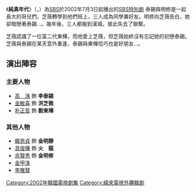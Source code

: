 {{Otheruses|subject=韓國SBS電視台2002年推出之戲劇|other=其他|純真年代}}  
{{Infobox Television
| show_name         = 純真年代
| original_name      = {{lang|ko|순수의 시대}}
| image                = [[File:Age_of_Innocence_sbs.jpg|250px]]
| caption              = 
| genre                = 
| format               = 
| creator              = 
| developer            = 
| writer               = [[李貞善|李貞善]]
| director             = [[姜信孝|姜信孝]]、[[金宗赫|金宗赫]]
| creative_director    = 
| presenter            = 
| starring             = [[高洙|高洙]]、[[金敏喜|金敏喜]]、[[朴正哲|朴正哲]]
| slogan               =  
| judges               = 
| voices               = 
| narrated             = 
| theme_song         = 
| opentheme            =  
| endtheme             = 
| composer             = 
| country              = {{KOR}}
| language             = [[韩语|韩语]]
| num_seasons          = 
| num_episodes         = 16
| list_episodes        = 
| executive_producer   = 
| producer             = 
| supervising_producer = 
| editor               = 
| location             = 
| cinematography       = 
| camera               = 
| runtime              = 
| company              = 
| distributor          = 
| channel              = [[SBS_(韓國)|SBS]]
| picture_format       = 
| audio_format         = 
| first_run            = {{KOR}}
| first_aired          = {{start date|2002|7|3}}
| last_aired           = {{end date|2002|8|22}}
| status               = 
| preceded_by          = 
| followed_by          = 
| related              = 
| website              = 
| 中國大陸名稱 = 
| 台灣名稱   = 
| 港澳名稱   = 
| 馬新名稱   = 
| 官方網站   = 
}}
《'''純真年代'''》（{{lang-ko|'''순수의 시대'''}}，{{lang-en|'''Age of Innocence'''}}）為[[SBS_(韓國)|SBS]]於2002年7月3日起播出的[[SBS特別劇|SBS特別劇]]
泰錫與明修是一起長大的哥兒們，芝薇轉學到他們班上，三人成為同學兼好友。明修向芝薇告白，她卻暗戀著泰錫…。幾年後，三人都搬到漢城，彼此失去了聯繫。

芝薇認識了一位富二代東樺，而他愛上芝薇，但芝薇始終沒有忘記她的初戀泰錫。芝薇與泰錫在某天意外重逢，泰錫與東樺恰巧也是好朋友…。

== 演出陣容 ==
=== 主要人物 ===
*[[高洙|高　洙]] 飾 '''李泰錫'''
*[[金敏喜|金敏喜]] 飾 '''洪芝微'''
*[[朴正哲|朴正哲]] 飾 '''劉東樺'''
=== 其他人物 ===
*[[韓多感|韓恩貞]] 飾 '''金明靜'''
*[[酷龍|具俊曄]] 飾 '''火　龍'''
*[[余賢秀|余賢秀]] 飾 '''金明修''' 
*[[金甲洙|金甲洙]]
*[[李雅賢|李雅賢]]

{{電視節目的變遷
| 電視台={{flagicon|South Korea}} 韓國 [[SBS_(韓國)|SBS]]
| 播放檔次=[[SBS特別劇|SBS特別劇]]
| 節目名稱=純真年代<br />（2002.7.3 ~ 2002.8.22）
| 上一節目=[[壞女孩_(韓國電視劇)|壞女孩]]<br />（2002.5.8 ~ 2002.6.28）
| 下一節目=[[情_(韓國電視劇)|情]]<br />（2002.8.28 ~ 2002.11.13）
}}

{{電視節目的變遷
|電視台= {{flagicon|Taiwan}} 台灣 [[緯來綜合台|緯來綜合台]]
|播放檔次= 星期一至五 21:00 - 22:00
|節目名稱= 純真年代<br />（2003.1.1 ~ 2003.1.30）
|上一節目= - <br />（ - ）
|下一節目= - <br/ >（ - ）
}}
{{SBS特別劇}}
{{DEFAULTSORT:Sunsuui Sidae}}
[[Category:2002年韓國電視劇集|Category:2002年韓國電視劇集]]
[[Category:緯來電視外購韓劇|Category:緯來電視外購韓劇]]